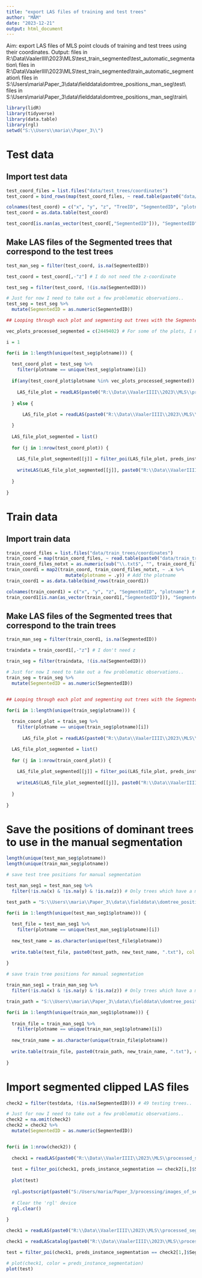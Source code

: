 ```yaml
---
title: "export LAS files of training and test trees"
author: "MÅM"
date: "2023-12-21"
output: html_document
---
```


Aim: export LAS files of MLS point clouds of training and test trees using their coordinates. 
Output: files in R:\\Data\\VaalerIIII\\2023\\MLS\\test_train_segmented\\test_automatic_segmentation\\
files in R:\\Data\\VaalerIIII\\2023\\MLS\\test_train_segmented\\train_automatic_segmentation\\
files in S:\\Users\\maria\\Paper_3\\data\\fielddata\\domtree_positions_man_seg\\test\\
files in S:\\Users\\maria\\Paper_3\\data\\fielddata\\domtree_positions_man_seg\\train\\


```r
library(lidR)
library(tidyverse)
library(data.table)
library(rgl)
setwd("S:\\Users\\maria\\Paper_3\\")
```


# Test data

## Import test data 

```r
test_coord_files = list.files("data/test_trees/coordinates")
test_coord = bind_rows(map(test_coord_files, ~ read.table(paste0("data/test_trees/coordinates/", .x), sep = ",", header = F)))

colnames(test_coord) = c("x", "y", "z", "TreeID", "SegmentedID", "plotname")
test_coord = as.data.table(test_coord)

test_coord[is.nan(as_vector(test_coord[,"SegmentedID"])), "SegmentedID"] <- NA # Replace NaN with NA 
```

## Make LAS files of the Segmented trees that correspond to the test trees

```r
test_man_seg = filter(test_coord, is.na(SegmentedID))

test_coord = test_coord[,-"z"] # I do not need the z-coordinate

test_seg = filter(test_coord, !(is.na(SegmentedID))) 

# Just for now I need to take out a few problematic observations.. 
test_seg = test_seg %>% 
  mutate(SegmentedID = as.numeric(SegmentedID))

## Looping through each plot and segmenting out trees with the Segmented ID given in the table test_seg. Saving to seperate LAZ files per tree. 

vec_plots_processed_segmented = c(2449402) # For some of the plots, I needed to use the dataset in "R:\\Data\\VaalerIIII\\2023\\MLS\\processed_segmented" because the shift in x,y was so great that the tree ended up outside the 10 meter buffer. 

i = 1

for(i in 1:length(unique(test_seg$plotname))) {
  
  test_coord_plot = test_seg %>% 
    filter(plotname == unique(test_seg$plotname)[i])
  
  if(any(test_coord_plot$plotname %in% vec_plots_processed_segmented)) {
    
    LAS_file_plot = readLAS(paste0("R:\\Data\\VaalerIIII\\2023\\MLS\\processed_segmented\\", unique(test_seg$plotname)[i],".laz"))
    
  } else {
    
      LAS_file_plot = readLAS(paste0("R:\\Data\\VaalerIIII\\2023\\MLS\\processed_segmented_clipped\\", unique(test_seg$plotname)[i],".laz"))

  }
  
  LAS_file_plot_segmented = list()
  
  for (j in 1:nrow(test_coord_plot)) {
    
    LAS_file_plot_segmented[[j]] = filter_poi(LAS_file_plot, preds_instance_segmentation == test_coord_plot$SegmentedID[j])
    
    writeLAS(LAS_file_plot_segmented[[j]], paste0("R:\\Data\\VaalerIIII\\2023\\MLS\\test_train_segmented\\test_automatic_segmentation\\", test_coord_plot$TreeID[j], ".laz"))
    
  }
  
}

```

# Train data

## Import train data

```r
train_coord_files = list.files("data/train_trees/coordinates")
train_coord = map(train_coord_files, ~ read.table(paste0("data/train_trees/coordinates/", .x), sep = ",", header = F))
train_coord_files_notxt = as.numeric(sub("\\.txt$", "", train_coord_files))
train_coord1 = map2(train_coord, train_coord_files_notxt, ~ .x %>% 
                      mutate(plotname = .y)) # Add the plotname 
train_coord1 = as.data.table(bind_rows(train_coord1))

colnames(train_coord1) = c("x", "y", "z", "SegmentedID", "plotname") # name (and rename) to match names in the test data 
train_coord1[is.nan(as_vector(train_coord1[,"SegmentedID"])), "SegmentedID"] <- NA # Replace NaN with NA 
```


## Make LAS files of the Segmented trees that correspond to the train trees

```r
train_man_seg = filter(train_coord1, is.na(SegmentedID)) 

traindata = train_coord1[,-"z"] # I don't need z

train_seg = filter(traindata, !(is.na(SegmentedID))) 

# Just for now I need to take out a few problematic observations.. 
train_seg = train_seg %>% 
  mutate(SegmentedID = as.numeric(SegmentedID))


## Looping through each plot and segmenting out trees with the Segmented ID given in the table train_seg. Saving to seperate LAZ files per tree. 

for(i in 1:length(unique(train_seg$plotname))) {
  
  train_coord_plot = train_seg %>% 
    filter(plotname == unique(train_seg$plotname)[i])
  
      LAS_file_plot = readLAS(paste0("R:\\Data\\VaalerIIII\\2023\\MLS\\processed_segmented_clipped\\", unique(train_seg$plotname)[i],".laz"))

  LAS_file_plot_segmented = list()
  
  for (j in 1:nrow(train_coord_plot)) {
    
    LAS_file_plot_segmented[[j]] = filter_poi(LAS_file_plot, preds_instance_segmentation == train_coord_plot$SegmentedID[j])
    
    writeLAS(LAS_file_plot_segmented[[j]], paste0("R:\\Data\\VaalerIIII\\2023\\MLS\\test_train_segmented\\train_automatic_segmentation\\", train_coord_plot$plotname[j], "_", j, ".laz"))
    
  }
  
}

```


# Save the positions of dominant trees to use in the manual segmentation

```r
length(unique(test_man_seg$plotname))
length(unique(train_man_seg$plotname))
```


```r
# save test tree positions for manual segmentation

test_man_seg1 = test_man_seg %>% 
  filter(!is.na(x) & !is.na(y) & !is.na(z)) # Only trees which have a measured coordinate should be considered. 

test_path = "S:\\Users\\maria\\Paper_3\\data\\fielddata\\domtree_positions_man_seg\\test\\"

for(i in 1:length(unique(test_man_seg1$plotname))) {
  
  test_file = test_man_seg1 %>% 
    filter(plotname == unique(test_man_seg1$plotname)[i])
  
  new_test_name = as.character(unique(test_file$plotname))
  
  write.table(test_file, paste0(test_path, new_test_name, ".txt"), col.names = F, row.names = F, sep = ",")
  
}

```


```r
# save train tree positions for manual segmentation

train_man_seg1 = train_man_seg %>% 
  filter(!is.na(x) & !is.na(y) & !is.na(z)) # Only trees which have a measured coordinate should be considered. 

train_path = "S:\\Users\\maria\\Paper_3\\data\\fielddata\\domtree_positions_man_seg\\train\\"

for(i in 1:length(unique(train_man_seg1$plotname))) {
  
  train_file = train_man_seg1 %>% 
    filter(plotname == unique(train_man_seg1$plotname)[i])
  
  new_train_name = as.character(unique(train_file$plotname))
  
  write.table(train_file, paste0(train_path, new_train_name, ".txt"), col.names = F, row.names = F, sep = ",")
  
}
```


# Import segmented clipped LAS files

```r
check2 = filter(testdata, !(is.na(SegmentedID))) # 49 testing trees.. 

# Just for now I need to take out a few problematic observations.. 
check2 = na.omit(check2)
check2 = check2 %>% 
  mutate(SegmentedID = as.numeric(SegmentedID))


for(i in 1:nrow(check2)) {
  
  check1 = readLAS(paste0("R:\\Data\\VaalerIIII\\2023\\MLS\\processed_segmented_clipped\\", check2[i,]$CloudProcSegID,".laz"))
  
  test = filter_poi(check1, preds_instance_segmentation == check2[i,]$SegmentedID)
  
  plot(test)
  
  rgl.postscript(paste0("S:/Users/maria/Paper_3/processing/images_of_segmented_chosen_trees/test/",check2[i,]$CloudProcSegID, "_",check2[i,]$SegmentedID,".pdf"), fmt = "pdf")
  
  # Clear the 'rgl' device
  rgl.clear()
  
}

check1 = readLAS(paste0("R:\\Data\\VaalerIIII\\2023\\MLS\\processed_segmented_clipped\\", check2[1,]$CloudProcSegID,".laz"))

check1 = readLAScatalog(paste0("R:\\Data\\VaalerIIII\\2023\\MLS\\processed_segmented_clipped\\"))

test = filter_poi(check1, preds_instance_segmentation == check2[1,]$SegmentedID)

# plot(check1, color = preds_instance_segmentation)
plot(test)
```
